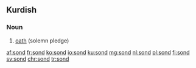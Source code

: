==Kurdish==

===Noun===
{{ku-noun|g=f}}

# [[oath]] (solemn pledge)

{{tbot entry|Kurdish|oath|2007|December|ku}}

[[af:sond]]
[[fr:sond]]
[[ko:sond]]
[[io:sond]]
[[ku:sond]]
[[mg:sond]]
[[nl:sond]]
[[pl:sond]]
[[fi:sond]]
[[sv:sond]]
[[chr:sond]]
[[tr:sond]]